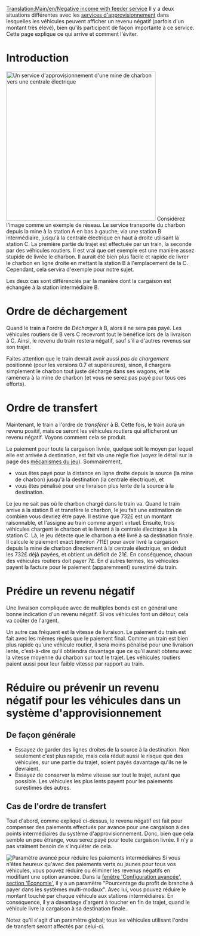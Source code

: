 [[Translation:Main/en/Negative income with feeder service]]
Il y a deux situations différentes avec les [[Main/fr/Service d'approvisionnement|services d'approvisionnement]] dans lesquelles les véhicules peuvent afficher un revenu négatif (parfois d'un montant très élevé), bien qu'ils participent de façon importante à ce service. Cette page explique ce qui arrive et comment l'éviter.

= Introduction =
[[File:en/Feeder negative income.png|right|thumb|400px|Un service d'approvisionnement d'une mine de charbon vers une centrale électrique]]
Considérez l'image comme un exemple de réseau. Le service transporte du charbon depuis la mine à la station A en bas à gauche, via une station B intermédiaire, jusqu'à la centrale électrique en haut à droite utilisant la station C. La première partie du trajet est effectuée par un train, la seconde par des véhicules routiers. Il est vrai que cet exemple est une manière assez stupide de livrée le charbon. Il aurait été bien plus facile et rapide de livrer le charbon en ligne droite en mettant la station B à l'emplacement de la C. Cependant, cela servira d'exemple pour notre sujet.

Les deux cas sont différenciés par la manière dont la cargaison est échangée à la station intermédiaire B.
{{en/-}}


= Ordre de déchargement =
Quand le train a l'ordre de ''Décharger'' à B, alors il ne sera pas payé. Les véhicules routiers de B vers C recevront tout le bénéfice lors de la livraison à C. Ainsi, le revenu du train restera négatif, sauf s'il a d'autres revenus sur son trajet.

Faites attention que le train devrait avoir aussi ''pas de chargement'' positionné (pour les versions 0.7 et supérieures), sinon, il chargera simplement le charbon tout juste déchargé dans ses wagons, et le ramènera à la mine de charbon (et vous ne serez pas payé pour tous ces efforts).


= Ordre de transfert =
Maintenant, le train a l'ordre de ''transférer'' à B. Cette fois, le train aura un revenu positif, mais ce seront les véhicules routiers qui afficheront un revenu négatif. Voyons comment cela se produit.

Le paiement pour toute la cargaison livrée, quelque soit le moyen par lequel elle est arrivée à destination, est fait via une règle fixe (voyez le détail sur la page des [[Main/en/Mécanique du jeu/Fr#Taux de paiement des livraisons|mécanismes du jeu]]).
Sommairement,
* vous êtes payé pour la distance en ligne droite depuis la source (la mine de charbon) jusqu'à la destination (la centrale électrique), et
* vous êtes pénalisé pour une livraison plus lente de la source à la destination.

Le jeu ne sait pas où le charbon chargé dans le train va. Quand le train arrive à la station B et transfère le charbon, le jeu fait une estimation de combien vous devriez être payé. Il estime que 732£ est un montant raisonnable, et l'assigne au train comme argent virtuel. Ensuite, trois véhicules chargent le charbon et le livrent à la centrale électrique à la station C. Là, le jeu détecte que le charbon a été livré à sa destination finale. Il calcule le paiement exact (environ 711£) pour avoir livré la cargaison depuis la mine de charbon directement à la centrale électrique, en déduit les 732£ déjà payées, et obtient un déficit de 21£. En conséquence, chacun des véhicules routiers doit payer 7£. En d'autres termes, les véhicules payent la facture pour le paiement (apparemment) surestimé du train.


= Prédire un revenu négatif =
Une livraison compliquée avec de multiples bonds est en général une bonne indication d'un revenu négatif. Si vos véhicules font un détour, cela va coûter de l'argent.

Un autre cas fréquent est la vitesse de livraison. Le paiement du train est fait avec les mêmes règles que le paiement final. Comme un train est bien plus rapide qu'une véhicule routier, il sera moins pénalisé pour une livraison lente, c'est-à-dire qu'il obtiendra davantage que ce qu'il aurait obtenu avec la vitesse moyenne du charbon sur tout le trajet. Les véhicules routiers paient aussi pour leur faible vitesse par rapport au train.


= Réduire ou prévenir un revenu négatif pour les véhicules dans un système d'approvisionnement =
== De façon générale ==
* Essayez de garder des lignes droites de la source à la destination. Non seulement c'est plus rapide, mais cela réduit aussi le risque que des véhicules, sur une partie du trajet, soient payés davantage qu'ils ne le devraient.
* Essayez de conserver la même vitesse sur tout le trajet, autant que possible. Les véhicules les plus lents payent pour les paiements surestimés des autres.


== Cas de l'ordre de transfert ==
Tout d'abord, comme expliqué ci-dessus, le revenu négatif est fait pour compenser des paiements effectués par avance pour une cargaison à des points intermédiaires du système d'approvisionnement.
Donc, bien que cela semble un peu étrange, vous serez payé pour toute cargaison livrée. Il n'y a pas vraiment besoin de s'inquiéter de cela.

[[File:en/Feeder systems percentage.png|right|thumb|Paramètre avancé pour réduire les paiements intermédiaires]]
Si vous n'êtes heureux qu'avec des paiements verts ou jaunes pour tous vos véhicules, vous pouvez réduire ou éliminer les revenus négatifs en modifiant une option avancée. Dans la [[Main/en/Options Avancées/Économie/Fr#Pourcentage du profit de branche à payer dans les systèmes multi-modaux|fenêtre 'Configuration avancée', section 'Économie']], il y a un paramètre "Pourcentage du profit de branche à payer dans les systèmes multi-modaux". Avec lui, vous pouvez réduire le montant touché par chaque véhicule aux stations intermédiaires. En conséquence, il y a davantage d'argent à toucher en fin de trajet, quand le véhicule livre la cargaison à sa destination finale.

Notez qu'il s'agit d'un paramètre global; tous les véhicules utilisant l'ordre de transfert seront affectés par celui-ci.
